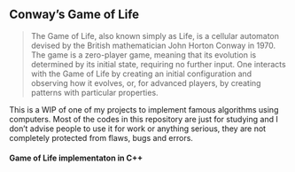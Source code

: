 ## Conway's Game of Life

> The Game of Life, also known simply as Life, is a cellular automaton devised by the British mathematician John Horton Conway in 1970.
> The game is a zero-player game, meaning that its evolution is determined by its initial state, requiring no further input. 
> One interacts with the Game of Life by creating an initial configuration and observing how it evolves, or, for advanced players, by creating patterns with particular properties.

This is a WIP of one of my projects to implement famous algorithms using computers. Most of the codes in this repository are just for studying and I don't advise people to use it for
work or anything serious, they are not completely protected from flaws, bugs and errors.

#### Game of Life implementaton in C++
